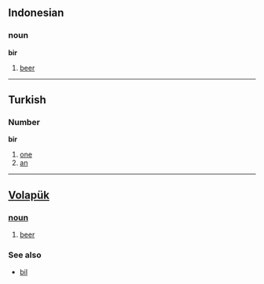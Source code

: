 ==Indonesian==
===noun===
'''bir'''
# [[beer]]

----
==Turkish==
===Number===
'''bir'''
#[[one]]
#[[an]]
----
== [[Volapük]] == 
=== [[noun]] === 
# [[beer]]

=== See also ===
*[[bil]]